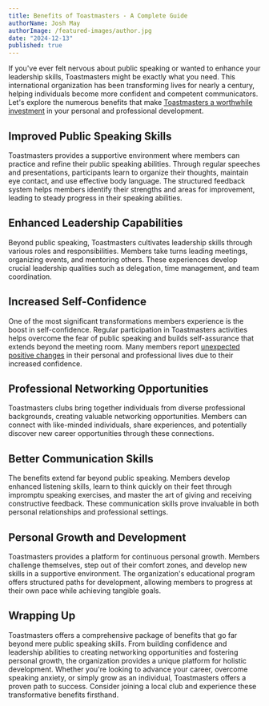 ```yaml
---
title: Benefits of Toastmasters - A Complete Guide
authorName: Josh May
authorImage: /featured-images/author.jpg
date: "2024-12-13"
published: true
---
```


If you've ever felt nervous about public speaking or wanted to enhance your leadership skills, Toastmasters might be exactly what you need. This international organization has been transforming lives for nearly a century, helping individuals become more confident and competent communicators. Let's explore the numerous benefits that make [Toastmasters a worthwhile investment](https://yoodli.ai/blog/is-toastmasters-worth-it-6-benefits-of-toastmasters) in your personal and professional development.

## Improved Public Speaking Skills

Toastmasters provides a supportive environment where members can practice and refine their public speaking abilities. Through regular speeches and presentations, participants learn to organize their thoughts, maintain eye contact, and use effective body language. The structured feedback system helps members identify their strengths and areas for improvement, leading to steady progress in their speaking abilities.

## Enhanced Leadership Capabilities

Beyond public speaking, Toastmasters cultivates leadership skills through various roles and responsibilities. Members take turns leading meetings, organizing events, and mentoring others. These experiences develop crucial leadership qualities such as delegation, time management, and team coordination.

## Increased Self-Confidence

One of the most significant transformations members experience is the boost in self-confidence. Regular participation in Toastmasters activities helps overcome the fear of public speaking and builds self-assurance that extends beyond the meeting room. Many members report [unexpected positive changes](https://www.tm83.org/blog/unexpected-benefits-of-toastmasters/) in their personal and professional lives due to their increased confidence.

## Professional Networking Opportunities

Toastmasters clubs bring together individuals from diverse professional backgrounds, creating valuable networking opportunities. Members can connect with like-minded individuals, share experiences, and potentially discover new career opportunities through these connections.

## Better Communication Skills

The benefits extend far beyond public speaking. Members develop enhanced listening skills, learn to think quickly on their feet through impromptu speaking exercises, and master the art of giving and receiving constructive feedback. These communication skills prove invaluable in both personal relationships and professional settings.

## Personal Growth and Development

Toastmasters provides a platform for continuous personal growth. Members challenge themselves, step out of their comfort zones, and develop new skills in a supportive environment. The organization's educational program offers structured paths for development, allowing members to progress at their own pace while achieving tangible goals.

## Wrapping Up

Toastmasters offers a comprehensive package of benefits that go far beyond mere public speaking skills. From building confidence and leadership abilities to creating networking opportunities and fostering personal growth, the organization provides a unique platform for holistic development. Whether you're looking to advance your career, overcome speaking anxiety, or simply grow as an individual, Toastmasters offers a proven path to success. Consider joining a local club and experience these transformative benefits firsthand.
